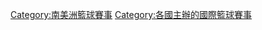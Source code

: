 {{Categories by country|nocat}}

[[Category:南美洲籃球賽事|Category:南美洲籃球賽事]]
[[Category:各國主辦的國際籃球賽事|Category:各國主辦的國際籃球賽事]]